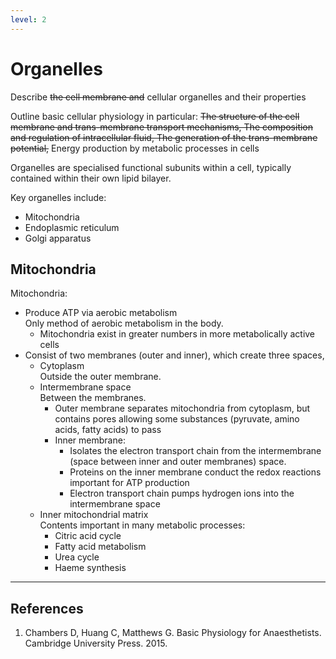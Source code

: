 ```yaml
---
level: 2
---
```


# Organelles

:::CICM
Describe ~~the cell membrane and~~ cellular organelles and their properties
:::

:::ANZCA
Outline basic cellular physiology in particular: ~~The structure of the cell membrane and trans-membrane transport mechanisms, The composition and regulation of intracellular fluid, The generation of the trans-membrane potential,~~ Energy production by metabolic processes in cells
:::

Organelles are specialised functional subunits within a cell, typically contained within their own lipid bilayer.

Key organelles include:

* Mitochondria
* Endoplasmic reticulum
* Golgi apparatus

## Mitochondria

Mitochondria:

* Produce ATP via aerobic metabolism\
Only method of aerobic metabolism in the body.
    * Mitochondria exist in greater numbers in more metabolically active cells
* Consist of two membranes (outer and inner), which create three spaces, 
    * Cytoplasm\
    Outside the outer membrane.
    * Intermembrane space\
    Between the membranes.
        * Outer membrane separates mitochondria from cytoplasm, but contains pores allowing some substances (pyruvate, amino acids, fatty acids) to pass
        * Inner membrane:
            * Isolates the electron transport chain from the intermembrane (space between inner and outer membranes) space.
            * Proteins on the inner membrane conduct the redox reactions important for ATP production
            * Electron transport chain pumps hydrogen ions into the intermembrane space
    * Inner mitochondrial matrix\
    Contents important in many metabolic processes:
        * Citric acid cycle
        * Fatty acid metabolism
        * Urea cycle
        * Haeme synthesis


---

## References

1. Chambers D, Huang C, Matthews G. Basic Physiology for Anaesthetists. Cambridge University Press. 2015.

